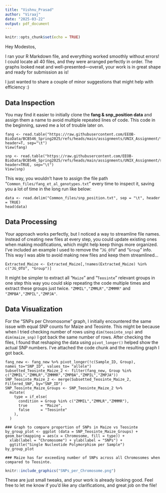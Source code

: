 ```yaml
---
title: "Vishnu_Prasad"
author: "Viraaj"
date: "2025-03-22"
output: pdf_document
---
```


```r
knitr::opts_chunk$set(echo = TRUE)
```

Hey Modestos,

I ran your R Markdown file, and everything worked smoothly without errors! I could locate all 40 files, and they were arranged perfectly in order. The graphs looked neat and well-presented—overall, your work is in great shape and ready for submission as is!

I just wanted to share a couple of minor suggestions that might help with efficiency :)

## Data Inspection

You may find it easier to initially clone the **fang & snp_position data** and assign them a name to avoid multiple repeated lines of code. This code in the beginning, saved me a lot of trouble later on.

```         
fang <- read.table("https://raw.githubusercontent.com/EEOB-BioData/BCB546_Spring2025/refs/heads/main/assignments/UNIX_Assignment/fang_et_al_genotypes.txt", header=T, sep="\t")
View(fang)

snp <- read.table("https://raw.githubusercontent.com/EEOB-BioData/BCB546_Spring2025/refs/heads/main/assignments/UNIX_Assignment/snp_position.txt", header=TRUE, sep="\t")
View(snp)
```

This way, you wouldn't have to assign the file path "`Common_files/fang_et_al_genotypes.txt`" every time to inspect it, saving you a lot of time in the long run like below:

```         
data <- read.delim("Common_files/snp_position.txt", sep = "\t", header = TRUE)
head(data)
```

## Data Processing
Your approach works perfectly, but I noticed a way to streamline file names. Instead of creating new files at every step, you could update existing ones when making modifications, which might help keep things more organized.  I've included an example I used to remove the "`JG_OTU`" and "`Group`" info. This way I was able to avoid making new files and keep them streamlined...

```         
Extracted_Maize <- Extracted_Maize[,!names(Extracted_Maize) %in% c("JG_OTU", "Group")]
```

It might be simpler to extract all "`Maize`" and "`Teosinte`" relevant groups in one step this way you could skip repeating the code multiple times and extract these groups just twice. `"ZMMIL","ZMMLR","ZMMMR"` and `"ZMPBA","ZMPIL","ZMPJA"`.

## Data Visualization

For the "SNPs per Chromosome" graph, I initially encountered the same issue with equal SNP counts for Maize and Teosinte. This might be because when I tried checking number of rows using `dim(teosinte_snp)` and `dim(maize_snp)` I got back the same number of rows. After checking the files, I found that reshaping the data using `pivot_longer()` helped show the actual SNP numbers. I've attached the code chunk and the resulting graph I got back. 

```         
fang_new <- fang_new %>% pivot_longer(!c(Sample_ID, Group), names_to="SNP_ID", values_to= "allele")
Subsetted_Teosinte_Maize_2 <- filter(fang_new, Group %in% c("ZMMIL","ZMMLR","ZMMMR","ZMPBA","ZMPIL","ZMPJA"))
SNP_Teosinte_Maize_2 <- merge(Subsetted_Teosinte_Maize_2, Filtered_SNP, by="SNP_ID")
SNP_Teosinte_Maize_Groups <- SNP_Teosinte_Maize_2 %>% 
  mutate(
    type = if_else(
      condition = Group %in% c("ZMMIL","ZMMLR","ZMMMR"), 
      true      = "Maize", 
      false     = "Teosinte"
    ), 
  )

### Graph to compare proportion of SNPs in Maize vs Teosinte
by_group_plot <- ggplot (data = SNP_Teosinte_Maize_Groups) + geom_bar(mapping = aes(x = Chromosome, fill = type)) + 
  xlab(label = "Chromosome") + ylab(label = "SNPs") +
  ggtitle("Single Nucleotide Polymorphism per Sample") 
by_group_plot

### Maize has far exceeding number of SNPs across all Chromosomes when compared to Teosinte.
```

```r
knitr::include_graphics("SNPs_per_Chromosome.png")
```

These are just small tweaks, and your work is already looking good. Feel free to let me know if you'd like any clarifications, and great job on the file!